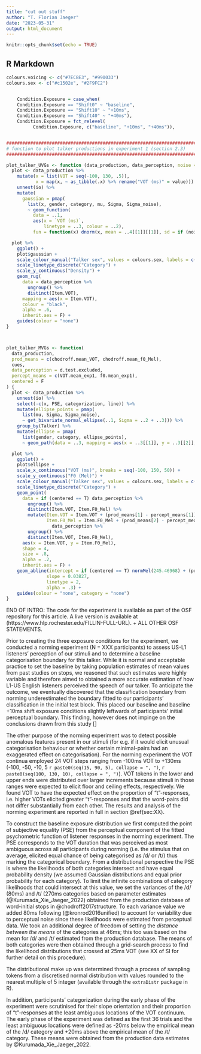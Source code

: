 ```yaml
---
title: "cut out stuff"
author: "T. Florian Jaeger"
date: "2023-05-31"
output: html_document
---
```


```r
knitr::opts_chunk$set(echo = TRUE)
```

## R Markdown

```r
colours.voicing <- c("#7EC8E3", "#990033")
colours.sex <- c("#c1502e", "#2F9FC2")


    Condition.Exposure = case_when(
    Condition.Exposure == "Shift0" ~ "baseline",
    Condition.Exposure == "Shift10" ~ "+10ms",
    Condition.Exposure == "Shift40" ~ "+40ms"), 
    Condition.Exposure = fct_relevel(
          Condition.Exposure, c("baseline", "+10ms", "+40ms")),


############################################################################
# function to plot talker productions in experiment 1 (section 2.3)
############################################################################

plot_talker_UVGs <- function (data_production, data_perception, noise = FALSE) {
  plot <- data_production %>%
    mutate(x = list(VOT = seq(-100, 130, .5)),
           x = map(x, ~ as_tibble(.x) %>% rename("VOT (ms)" = value))) %>%
    unnest(io) %>%
    mutate(
      gaussian = pmap(
        list(x, gender, category, mu, Sigma, Sigma_noise),
        ~ geom_function(
          data = ..1,
          aes(x = `VOT (ms)`,
              linetype = ..3, colour = ..2),
          fun = function(x) dnorm(x, mean = ..4[[1]][[1]], sd = if (noise == T) sqrt(..5[[1]][[1]]) + sqrt(..6[[1]][[1]]) else sqrt(..5[[1]][[1]])), alpha = .2)))

  plot %>%
    ggplot() +
    plot$gaussian +
    scale_colour_manual("Talker sex", values = colours.sex, labels = c("Female", "Male")) +
    scale_linetype_discrete("Category") +
    scale_y_continuous("Density") +
    geom_rug(
      data = data_perception %>%
        ungroup() %>%
        distinct(Item.VOT),
      mapping = aes(x = Item.VOT),
      colour = "black",
      alpha = .6,
      inherit.aes = F) +
    guides(colour = "none")
}



plot_talker_MVGs <- function(
  data_production,
  prod_means = c(chodroff.mean_VOT, chodroff.mean_f0_Mel),
  cues,
  data_perception = d.test.excluded,
  percept_means = c(VOT.mean_exp1, f0.mean_exp1),
  centered = F
) {
  plot <- data_production %>%
    unnest(io) %>%
    select(-c(x, PSE, categorization, line)) %>%
    mutate(ellipse_points = pmap(
      list(mu, Sigma, Sigma_noise),
      ~ get_bivariate_normal_ellipse(..1, Sigma = ..2 + ..3))) %>%
    group_by(Talker) %>%
    mutate(ellipse = pmap(
      list(gender, category, ellipse_points),
      ~ geom_path(data = ..3, mapping = aes(x = ..3[[1]], y = ..3[[2]], colour = ..1, linetype = ..2), alpha = .1)))

  plot %>%
    ggplot() +
    plot$ellipse +
    scale_x_continuous("VOT (ms)", breaks = seq(-100, 150, 50)) +
    scale_y_continuous("F0 (Mel)") +
    scale_colour_manual("Talker sex", values = colours.sex, labels = c("Female", "Male")) +
    scale_linetype_discrete("Category") +
    geom_point(
      data = if (centered == T) data_perception %>%
        ungroup() %>%
        distinct(Item.VOT, Item.F0_Mel) %>%
        mutate(Item.VOT = Item.VOT + (prod_means[1] - percept_means[1]),
               Item.F0_Mel = Item.F0_Mel + (prod_means[2] - percept_means[2])) else
                 data_perception %>%
        ungroup() %>%
        distinct(Item.VOT, Item.F0_Mel),
      aes(x = Item.VOT, y = Item.F0_Mel),
      shape = 4,
      size = .8,
      alpha = .2,
      inherit.aes = F) +
    geom_abline(intercept = if (centered == T) normMel(245.46968) + (prod_means[2] - percept_means[2]) else normMel(245.46968),
               slope = 0.03827,
               linetype = 2,
               alpha = .3) +
    guides(colour = "none", category = "none")
}
```

END OF INTRO: 
The code for the experiment is available as part of the OSF repository for this article. A live version is available at (https://www.hlp.rochester.edu/FILLIN-FULL-URL). 
+ ALL OTHER OSF STATEMENTS.


Prior to creating the three exposure conditions for the experiment, we conducted a norming experiment (N = XXX participants) to assess US-L1 listeners' perception of our stimuli and to determine a baseline categorisation boundary for this talker. While it is normal and acceptable practice to set the baseline by taking population estimates of mean values from past studies on stops, we reasoned that such estimates were highly variable and therefore aimed to obtained a more accurate estimation of how L1-US English listeners perceived the speech of our talker. To anticipate the outcome, we eventually discovered that the classification boundary from norming underestimated the boundary fitted to our participants' classification in the initial test block. This placed our baseline and baseline +10ms shift exposure conditions slightly leftwards of participants' initial perceptual boundary. This finding, however does not impinge on the conclusions drawn from this study [<!--CALL IT baseline, +10 AND +40-->]

The other purpose of the norming experiment was to detect possible anomalous features present in our stimuli (for e.g. if it would elicit unusual categorisation behaviour or whether certain minimal-pairs had an exaggerated effect on categorisation). For the norming experiment the VOT continua employed 24 VOT steps ranging from -100ms VOT to +130ms (-100, -50, -10, 5  `r paste0(seq(15, 90, 5), collapse = ", ")`, `r paste0(seq(100, 130, 10), collapse = ", ")`). VOT tokens in the lower and upper ends were distributed over larger increments because stimuli in those ranges were expected to elicit floor and ceiling effects, respectively. We found VOT to have the expected effect on the proportion of "t"-responses, i.e. higher VOTs elicited greater "t"-responses and that the word-pairs did not differ substantially from each other. The results and analysis of the norming experiment are reported in full in section \@ref(sec:XX).  




To construct the baseline exposure distribution we first computed the point of subjective equality (PSE) from the perceptual component of the fitted psychometric function of listener responses in the norming experiment. The PSE corresponds to the VOT duration that was perceived as most ambiguous across all participants during norming (i.e. the stimulus that on average, elicited equal chance of being categorised as /d/ or /t/) thus marking the categorical boundary. From a distributional perspective the PSE is where the likelihoods of both categories intersect and have equal probability density (we assumed Gaussian distributions and equal prior probability for each category). To limit the infinite combinations of category likelihoods that could intersect at this value, we set the variances of the /d/ (80ms) and /t/ (270ms <!--/t/ variance lowered from original 398ms estimate because of dip-tip pair variance limitations--> categories based on parameter estimates (@Kurumada_Xie_Jaeger_2022) obtained from the production database of word-initial stops in @chodroff2017structure. To each variance value we added 80ms following (@kronrod2016unified) to account for variability due to perceptual noise since these likelihoods were estimated from perceptual data. We took an additional degree of freedom of setting the *distance between the means* of the categories at 46ms; this too was based on the mean  for /d/ and /t/ estimated from the production database. The means of both categories were then obtained through a grid-search process to find the likelihood distributions that crossed at 25ms VOT (see XX of SI for further detail on this procedure).


The distributional make up was determined through a process of sampling tokens from a discretised normal distribution with values rounded to the nearest multiple of 5 integer (available through the `extraDistr` package in R). 


In addition, participants' categorization during the early phase of the experiment were scrutinised for their slope orientation and their proportion of "t"-responses at the least ambiguous locations of the VOT continuum. The early phase of the experiment was defined as the first 36 trials and the least ambiguous locations were defined as -20ms below the empirical mean of the /d/ category and +20ms above the empirical mean of the /t/ category. These means were obtained from the production data estimates by @Kurumada_Xie_Jaeger_2022.
